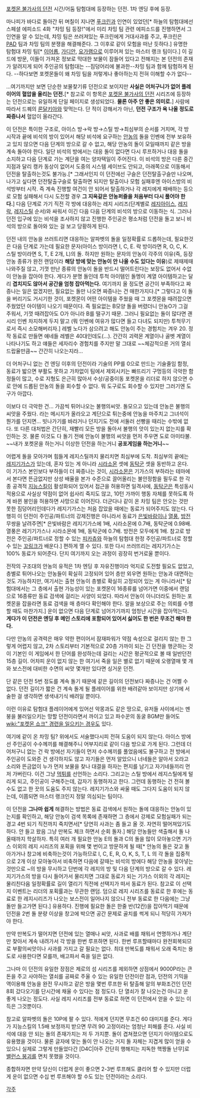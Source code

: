 [[포켓몬 불가사의 던전]] 시간/어둠 탐험대에 등장하는 던전. 1차 엔딩 후에 등장.

마나피가 바다로 돌아간 뒤 며칠이 지나면 [[푸크린]]과 인연이 있었던[* 하늘의 탐험대에선 스페셜 에피소드 4화 "차밍 팀 등장!"에서 미리 차밍 팀 관련 에피소드를 진행하면서 그 인연을 알 수 있는데, 챠밍 팀은 쓰러져있는 푸크린에게 거대사과를 주고, 푸크린은 [[포푸니라|P]][[아보크|A]][[드래피온|D]] 팀과 차밍 팀의 분쟁을 해결해준다. 그 이후로 같이 모험을 떠난 듯하다.] 유명한 탐험대 차밍 팀[* [[이어롭]], [[가디안]], [[요가램]]으로 이루어져 있는 마스터 랭크 팀이다.] 이 길드에 방문, 이들이 가져온 정보로 막대한 보물이 잠들어 있다고 전해지는 본 던전의 존재가 알려지게 되어 주인공의 탐험대는 --짐덩어리에 불과한--차밍 팀과 함께 탐험하게 된다. --하다보면 포켓몬들이 왜 차밍 팀을 저렇게나 좋아하는지 전혀 이해할 수가 없다--

…여기까지만 보면 단순한 보물찾기류 던전으로 보이지만 '''사실은 어처구니가 없어 플레이어의 혈압을 올리는 던전.'''[* 참고로 이 항목은 [[포켓몬 불가사의 던전]] 시리즈에 등장하는 던전으로는 유일하게 단일 페이지로 생성되었다. '''물론 아주 안 좋은 의미로.'''] 사람에 따라서 드퀘의 [[론달키아]]와 맞먹는다. 단 적이 강해서가 아닌, '''던전 구조가 욕 나올 정도로 짜증나서''' 혈압이 올라간다.

이 던전은 특이한 구조로, 아이스 방→락 방→스틸 방→최심부의 순서를 거치며, 각 방 시작과 끝에 비석의 방이 있어서 해당 비석에 요구하는 [[안농]]의 돌을 인벤에 전부 보유하고 있지 않으면 다음 단계의 방으로 갈 수 없고, 해당 안농의 돌이 모일때까지 같은 방을 계속 돌아야 한다. 일단 비석의 방에서는 대응 돌이 없다면 다시 루프하거나 대응 돌을 소지하고 다음 단계로 가는 계단을 여는 양자택일이 주어진다. 이 비석의 방은 다른 중간지점과 달리 캥카 동상이 없어서 도중의 시스템 세이브도 안되고, 아래쪽으로 이동해서 던전을 탈출하는것도 불가능.[* 그래서인지 이 던전에선 구슬은 던전탈출구슬만 나오며, 나가고 싶다면 던전탈출구슬로 탈출하면 되지만 탈출이나 모험 실패후엔 아이스방의 비석방부터 시작. 즉 계속 진행할 여건이 안 되어서 탈출하거나 각 레지에게 패배하는 등으로 모험 실패해서 다시 도전할 경우 '''그 지옥같은 안농퍼즐을 처음부터 다시 풀어야 한다.'''] 다음 단계로 가기 직전 각 방에 대응하는 레지 시리즈(단계별로 [[레지아이스]], [[레지락]], [[레지스틸]] 순서)와 싸워서 이긴 다음 다음 단계의 비석의 방으로 이동하는 식. 그러나 던전 입구에 있는 비석을 조사하지 않고 진행한 주인공은 평소처럼 던전을 돌고 보니 비석의 방으로 돌아와 있는 걸 보고 당황하게 된다.

던전 내의 안농을 쓰러트리면 대응하는 알파벳의 돌을 일정확률로 드롭하는데, 필요한것은 다음 단계로 가는데 필요한 문자(아이스 방이라면 I, C, E. 락 방이라면 R, O, C, K. 스틸 방이라면 S, T, E 2개, L)의 돌. 하지만 원하는 문자의 안농이 각주의 이유(즉, 등장 안농 종류가 완전 랜덤이라 '''해당 방에 맞는 안농이 안 나올 수도 있다는 이유''')로 제때제때 나와주질 않고, 기껏 만난 종류의 안농이 돌을 반드시 떨어트린다는 보장도 없어서 수없이 안농을 잡아야 한다. 게다가 분명 돌인데 투척 아이템인 돌멩이 계열 아이템하고는 달리 '''겹치지도 않아서 공간을 엄청 잡아먹는다.''' 여기까지 올 정도면 공간이 부족하다고 짜증나는 일은 없겠지만, 필요없는 돌만 나오면 짜증나는 건 매한가지다.[* 그렇다고 이 돌을 버리기도 거시기한 것이, 포켓몬이 어떤 아이템을 주웠을 때 그 포켓몬을 때려잡으면 주웠었던 아이템이 나오기 때문이다. 즉 필요없는 B모양 돌을 버렸더니 안농O가 그걸 주워서, 기껏 때려잡아도 O가 아니라 B를 떨구기 때문. 그러니 필요없는 돌이 많다면 괜시리 인벤 차지하게 두지 말고 (뭐 인벤에 여유가 많다면 들고 다녀도 되지만) 투척무기로서 즉시 소모해버리자.] 레벨 노다가 삼으려고 해도 안농이 주는 경험치는 겨우 20. 정작 동료로 만들면 얘네들 레벨은 40대인데도(...). 간간히 괴력몬 계열이나 골벳 계열이 나타나기도 하고 얘들은 세자리수 경험치를 주지만 말 그대로 ~~체감적으론 거의 열쇠 드랍율만큼~~ 간간히 나오는지라...

더 어처구니 없는 건 엔딩 이후의 던전이라 기술의 PP를 0으로 만드는 기술줄임 함정, 동료가 밟으면 부활도 못하고 가차없이 팀에서 제외시키는 빠뜨리기 구멍등의 극악한 함정들이 많고, 수로 지형도 은근히 많아서 수상/공중이동 포켓몬을 리더로 하지 않으면 수로 안에 드롭된 안농의 돌을 회수할 수 없다. 뭐 도구로도 회수할 수 있지만 그러기엔 도구가 아깝다.

이보다 더 극악한 건... 가끔씩 튀어나오는 불행의씨앗. 돌모으고 있는데 안농은 불행의씨앗을 주웠다. 라는 메시지가 올라오고 계단으로 튀는중에 안농을 마주치고 그녀석이 뭔가를 던지면... 빗나가기를 바라거나 던지기도 전에 서둘러 선빵을 때리는 수밖에 없다. 또 다른 대처법은 간단히, 재빨리 모든 방을 돌아서 불행의 앗이 있는지 없는지를 확인하는 것. 물론 이것도 다 돌기 전에 안농이 불행의 씨앗을 먼저 주우면 도로 아미타불. ~~내가 포켓몬을 하는거니 이상한 던전을 하는거니 '''공포게임을 하는거니'''~~

어렵게 돌을 모아가며 힘들게 레지스틸까지 물리치면 최심부에 도착. 최심부의 끝에는 [[레지기가스]]가 있는데, 혼자 있는 게 아니라 [[시라소몬]] 셋에 [[동탁군]] 셋을 동반하고 온다. 이 기가스 본인보다 부하들이 더 짜증나는 것이, [[시라소몬]]은 기가스의 부하라는 테마에서 본다면 뜬금없지만 상성 배율을 본가 수준으로 끌어올리는 불안정함을 필두로 한 각종 공격적 [[지능스킬]]이 활성화되어 있어서 접근을 허용하면 일격사에, [[동탁군]]은 특성동시적용으로 사실상 약점이 없어 쉽사리 죽지도 않고, 10턴 가까이 행동 자체를 못하도록 하게 바뀐 봉인을 허용하면 사망으로 이어진다. 더군다나 같이 온 차밍 팀은 안오는 것만 못한 짐덩어리인데다가 레지기가스는 처음 잡았을 때에는 동료가 되어주지도 않는다. 다행히 이 던전이 주인공/파트너의 강제진행은 아니라서 동료가 [[은빛바람]]이나 [[열풍]], [[방전]] 무쌍을 날려주면[* 은빛바람은 레지기가스에 1배, 시라소몬에 0.7배, 동탁군에 0.98배. 열풍은 레기기가스나 시라소몬에 1배, 동탁군에 0.7배. 방전은 모두에게 1배. 참고로 방전은 주인공/파트너로 정할 수 있는 [[피카츄]]와 하늘의 탐험대 한정 주인공/파트너로 정할 수 있는 [[렌트라|꼬링크]]가 배운다.] 편하게 깰 수 있다. 또한 다시 쓰러뜨리는 레지기가스는 100% 동료가 되어준다. 단지 여기까지 오는 과정이 굉장히 번거로울 뿐이다.

전작의 구조대의 안농의 유적은 1차 엔딩 후 자유진행이라 억지로 도전할 필요도 없었고, 층별로 튀어나오는 안농들이 확실히 고정되어 있어 층만 외우면 원하는 안농과 대면하는 것도 가능하지만, 여기서는 출현 안농이 층별로 확실히 고정되어 있는 게 아니라서[* 탐험대에서는 그 층에서 출현 가능성이 있는 포켓몬이 16종류를 넘어가면 이중에서 랜덤으로 16종류만 동료 검색에 걸리는 사양이 되었다. 따라서 안농이 아니더라도 원하는 포켓몬을 잡을라면 동료 검색을 매 층마다 확인해야 한다. 알을 보상으로 주는 의뢰를 수행할 때도 마찬가지.] 운이 없으면 다음 단계로 넘어가기까지 엄청난 시간을 잡아먹는다. '''게다가 이 던전은 엔딩 후 메인 스토리에 포함되어 있어서 싫어도 한 번은 무조건 해야 한다.'''

다만 안농의 공격력은 매우 약한 편이어서 잠재파워가 약점 속성으로 걸리지 않는 한 그렇게 어렵지 않고, 2차 스토리부터 기본적으로 20층 가까이 되는 긴 던전을 행군하는 것이 기본인 이 게임에서 한 단어를 완성하는데 걸리는 시간은 평균적으로 볼 때 일반던전 15층 길이. 어차피 운이 없지 않는 한 여기서 죽을 일은 별로 없기 때문에 오랭열매 몇 개와 보스전에 대비한 수면의 씨앗 몇개만 있다면 싱거운 던전.

단 같은 던전 5번 정도를 계속 돌기 때문에 같은 길이의 던전보다 짜증나는 건 어쩔 수 없다. 던전 길이가 짧은 건 계속 돌게 될 플레이어를 위한 배려같아 보이지만 상기에 서술한 걸 생각하면 생색내기식 배려일 뿐이다.

이런 이유로 탐험대 플레이어에게 있어선 악몽과도 같은 땅으로, 유저들 사이에서는 멘붕을 불러일으키는 망할 던전이라면서 까이고 있고 파수꾼의 동굴 BGM만 들어도 [[wiki:"포켓몬 쇼크" 경련을 일으키는 경우]]도 있다.

여기에 같이 온 차밍 팀? 위에서도 서술했다시피 전혀 도움이 되지 않는다. 아이스 방에선 주인공이 수수께끼를 해결해주니 어부지리로 같이 다음 방으로 가게 된다. 그런데 더 어처구니 없는 건 락 방에선 자기들이 먼저 수수께끼를 풀었음에도 불구하고 전 방에서 주인공이 도와준 건 생각하지도 않고 자기들은 먼저 알았으니 너네들은 알아서 오라고 소리와 뜬금없이 누가 먼저 보물을 찾나 대결을 하자는 편지를 남기고 자기네들끼리 먼저 가버린다. 이건 그냥 [[먹튀]]를 선언하는 소리다. 그리고는 스틸 방에서 레지스틸에게 털리게 되고, 주인공이 구해주는데, 갑자기 동행하자고 한다. 그런데 동행하는 건 전혀 볼 수도 없고 한 끗의 도움도 주지 않는다. 레지기가스와 싸울 때도 그다지 도움이 되지 않는데, 이쯤되면 마스터 랭크인지 정말 의심되는 팀이다.

이 던전을 '''그나마 쉽게''' 해결하는 방법은 동료 검색에서 원하는 돌에 대응하는 안농이 있는지를 확인하고, 해당 안농이 검색 목록에 존재하면 그 층에서 강제로 모험실패가 되는 경고 4번 되기 직전까지 죽치면서[* 당연히 사과는 좀 들고 올 것. 자연히 떨어져있기도 하다. 안 들고 왔음 그냥 만복도 체크 하면서 순회 돌자.] 해당 안농들만 색출해서 돌 나올때까지 학살하자. 특히 여러 개 필요한 안농 E의 돌과 C의 돌을 많이 모아놓으면 기가스 이외의 레지 시리즈의 포획을 위해 몇 번이고 방문하게 될 때[* 안농의 돌은 갖고 돌아가거나 창고에 비축하는것이 가능하므로 I, C, E, R, O, K, S, T, L 의 각 돌을 집중적으로 2개 이상 모아놓아서 비축하면 다음에 갈때는 비석의 방에다 해당 안농을 꽂아넣는것만으로 ~의 방을 무시하고 단번에 각 레지의 방 및 다음 단계의 방으로 갈 수 있다. 레지기가스의 방을 다시 들어가서 물리치면 그대로 동료가 되는 기가스 이외의 각 레지는 물리친다음 일정확률로 길이 열리기 직전에 선택지가 떠서 동료가 된다. 참고로 이 선택지 이벤트는 리더의 포획률과는 무관한 랜덤. 덤으로 레지 시리즈를 동료로 한 후에는 동료로 한 레지시리즈가 나오는 보스전이 일어나지 않으니 전부 동료로 한 다음에는 그냥 돌만 들고가면 된다.] 유용하다. 진행에 필요한 돌은 한줄 반(12칸)을 잡아먹기 때문에 던전을 2번 돌 분량 이상을 창고에 박으면 공간 문제로 골치를 썩게 되니 적당히 가져가야 한다.

만약 만복도가 떨어지면 던전에 있는 열매나 씨앗, 사과로 배를 채워서 연명하거나 계단만 찾아서 계속 내려가서 각 방을 한번 루프하면 된다. 한번 루프할때마다 완전회복되므로 부활의씨앗이나 사과를 가지고 갈 필요는 없다. 최대 만복도를 채워서 오래 죽치는 용도로 사용한다면 모를까, 배고파서 죽을 일은 없다.

그나마 이 던전의 유일한 장점은 제로의 섬 시리즈를 제외하면 상점에서 9000P라는 큰돈을 주고 사야하는 열쇠를 공짜로 주울 수 있는 유일한 던전이란 점과, 던전의 기믹을 역이용해 안농을 완전 무시하고 같은 방을 몇번 루프한 뒤 탈출해 알의 부화조건인 던전 8회 갔다오기를 단시간에 채울 수 있다는 점 정도다. 단 열쇠가 잘 나오는건 아니고 운 좋게 나오는 정도다. 사실 레지 시리즈를 전부 동료로 하면 이 던전에서 얻을 수 있는 이득은 그것뿐이다.

참고로 알파벳의 돌은 10P에 팔 수 있다. 적에게 던지면 무조건 60 대미지를 준다. 게다가 지능스킬의 1.5배 보정까지 받으면 무려 90 고정이라는 엄청난 피해를 준다. 사실 비석에 대응 안 되는 돌의 존재가치는 저 두 가지뿐. 돌이 겹쳐졌으면 던지기 아이템으로도 유용했을 것이다. 물론 글자에 맞는 돌이 안 나오는 거지 돌 자체는 지겹게 많이 얻을 수 있으니 실제로 그렇게 만들었다간 [D4C|아주 간단히 행해지는 지독한 핵짱돌 난무]로 [[밸런스 붕괴]]를 면치 못했을 것이다.

종합하자면 만약 당신이 더럽게 운이 좋으면 2-3번 루프해도 클리어 할 수 있지만 더럽게 운이 없으면 수십 번 루프해야 할 수도 있는 던전이라는 소리다.

[[각주]]

